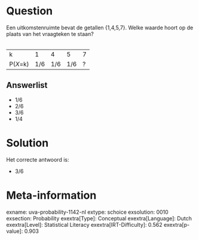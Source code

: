 Question
========

Een uitkomstenruimte bevat de getallen {1,4,5,7}. Welke waarde hoort op
de plaats van het vraagteken te staan?\
\

  ---------- ----- ----- ----- ---
  k          1     4     5     7
  P(*X*=k)   1/6   1/6   1/6   ?
  ---------- ----- ----- ----- ---

Answerlist
----------

* 1/6
* 2/6
* 3/6
* 1/4

Solution
========

Het correcte antwoord is: 

* 3/6

Meta-information
================
exname: uva-probability-1142-nl
extype: schoice
exsolution: 0010
exsection: Probability 
exextra[Type]: Conceptual
exextra[Language]: Dutch
exextra[Level]: Statistical Literacy
exextra[IRT-Difficulty]: 0.562
exextra[p-value]: 0.903

